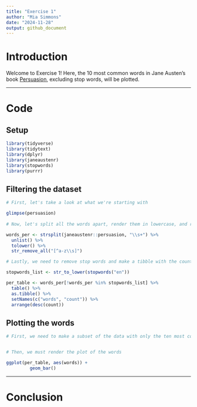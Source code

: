 ```yaml
---
title: "Exercise 1"
author: "Mia Simmons"
date: "2024-11-28"
output: github_document
---
```


# Introduction

Welcome to Exercise 1! Here, the 10 most common words in Jane Austen's book [Persuasion]{.underline}, excluding stop words, will be plotted.

------------------------------------------------------------------------

# Code

## Setup

```r

library(tidyverse)
library(tidytext)
library(dplyr)
library(janeaustenr)
library(stopwords)
library(purrr)

```

## Filtering the dataset

```r

# First, let's take a look at what we're starting with

glimpse(persuasion)
  
# Now, let's split all the words apart, render them in lowercase, and remove whitespace

words_per <- strsplit(janeaustenr::persuasion, "\\s+") %>%
  unlist() %>%
  tolower() %>%
  str_remove_all("[^a-z\\s]")

# Lastly, we need to remove stop words and make a tibble with the counts of each word

stopwords_list <- str_to_lower(stopwords("en"))

per_table <- words_per[!words_per %in% stopwords_list] %>%
  table() %>%
  as.tibble() %>%
  setNames(c("words", "count")) %>%
  arrange(desc(count))

```

## Plotting the words

```r

# First, we need to make a subset of the data with only the ten most common words



```

```r

# Then, we must render the plot of the words

ggplot(per_table, aes(words)) +
         geom_bar()

```


------------------------------------------------------------------------

# Conclusion
